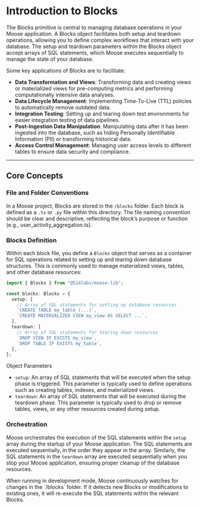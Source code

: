 
# Introduction to Blocks

The Blocks primitive is central to managing database operations in your Moose application. A Blocks object facilitates both setup and teardown operations, allowing you to define complex workflows that interact with your database. The setup and teardown parameters within the Blocks object accept arrays of SQL statements, which Moose executes sequentially to manage the state of your database.

Some key applications of Blocks are to facilitate:

- **Data Transformation and Views**: Transforming data and creating views or materialized views for pre-computing metrics and performing computationally intensive data analyses.
- **Data Lifecycle Management**: Implementing Time-To-Live (TTL) policies to automatically remove outdated data.
- **Integration Testing**: Setting up and tearing down test environments for easier integration testing of data pipelines.
- **Post-Ingestion Data Manipulation**: Manipulating data after it has been ingested into the database, such as hiding Personally Identifiable Information (PII) or transforming historical data.
- **Access Control Management**: Managing user access levels to different tables to ensure data security and compliance.

---

## Core Concepts

### File and Folder Conventions

In a Moose project, Blocks are stored in the `/blocks` folder. Each block is defined as a `.ts` or `.py` file within this directory. The file naming convention should be clear and descriptive, reflecting the block’s purpose or function (e.g., user_activity_aggregation.ts).

### Blocks Definition

Within each block file, you define a `Blocks` object that serves as a container for SQL operations related to setting up and tearing down database structures. This is commonly used to manage materialized views, tables, and other database resources:

```ts filename="/blocks/<BLOCK_FILENAME>.ts" copy
import { Blocks } from "@514labs/moose-lib";

const blocks: Blocks = {
  setup: [
    // Array of SQL statements for setting up database resources
    `CREATE TABLE my_table (...)`,
    `CREATE MATERIALIZED VIEW my_view AS SELECT ...`,
  ],
  teardown: [
    // Array of SQL statements for tearing down resources
    `DROP VIEW IF EXISTS my_view`,
    `DROP TABLE IF EXISTS my_table`,
  ],
};
```

Object Parameters

- `setup`: An array of SQL statements that will be executed when the setup phase is triggered. This parameter is typically used to define operations such as creating tables, indexes, and materialized views.
- `teardown`: An array of SQL statements that will be executed during the teardown phase. This parameter is typically used to drop or remove tables, views, or any other resources created during setup.

### Orchestration

Moose orchestrates the execution of the SQL statements within the `setup` array during the startup of your Moose application. The SQL statements are executed sequentially, in the order they appear in the array. Similarly, the SQL statements in the `teardown` array are executed sequentially when you stop your Moose application, ensuring proper cleanup of the database resources.

<Callout type="info" title="Moose Hint">
  When running in development mode, Moose continuously watches for changes in
  the `/blocks` folder. If it detects new Blocks or modifications to existing
  ones, it will re-execute the SQL statements within the relevant Blocks.
</Callout>
